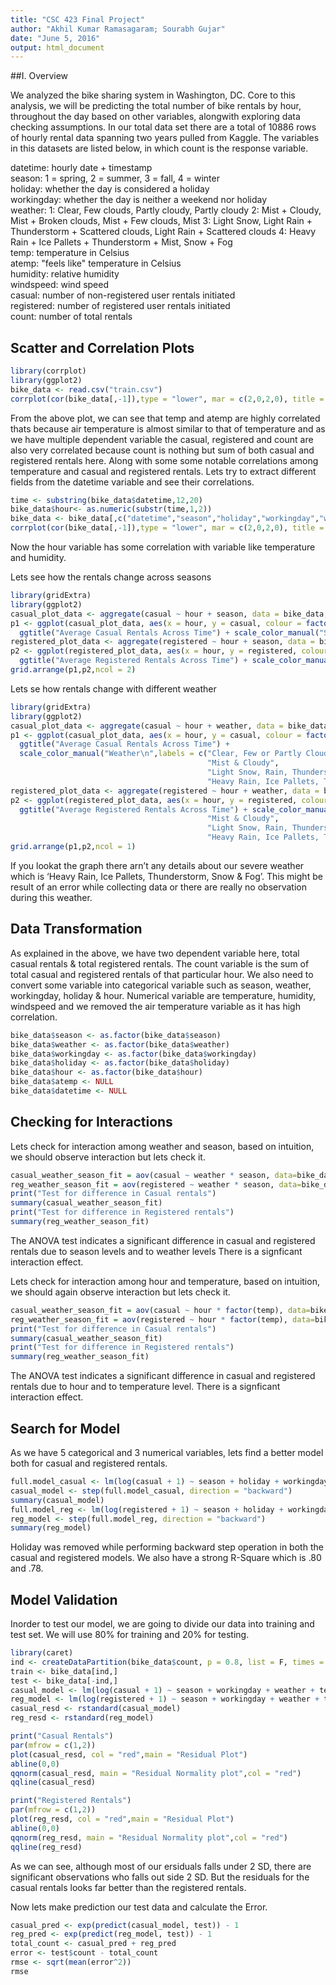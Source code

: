 ```yaml
---
title: "CSC 423 Final Project"
author: "Akhil Kumar Ramasagaram; Sourabh Gujar"
date: "June 5, 2016"
output: html_document
---
```

##I. Overview

We analyzed the bike sharing system in Washington, DC. Core to this analysis, we will be predicting the total number of bike rentals by hour, throughout the day based on other variables, alongwith exploring data checking assumptions. In our total data set there are a total of 10886 rows of hourly rental data spanning two years pulled from Kaggle. The variables in this datasets are listed below, in which count is the response variable.

  datetime: hourly date + timestamp  
  season: 1 = spring, 2 = summer, 3 = fall, 4 = winter  
  holiday: whether the day is considered a holiday  
  workingday: whether the day is neither a weekend nor holiday  
  weather: 1: Clear, Few clouds, Partly cloudy, Partly cloudy 2: Mist + Cloudy, Mist + Broken
  clouds, Mist + Few clouds, Mist 3: Light Snow, Light Rain + Thunderstorm +
  Scattered clouds, Light Rain + Scattered clouds 4: Heavy Rain + Ice Pallets +
  Thunderstorm + Mist, Snow + Fog  
  temp: temperature in Celsius  
  atemp: &quot;feels like&quot; temperature in Celsius  
  humidity: relative humidity  
  windspeed: wind speed  
  casual: number of non-registered user rentals initiated  
  registered: number of registered user rentals initiated  
  count: number of total rentals  
  
## Scatter and Correlation Plots
```r
library(corrplot)
library(ggplot2)
bike_data <- read.csv("train.csv")
corrplot(cor(bike_data[,-1]),type = "lower", mar = c(2,0,2,0), title = "Initial Correlation Plot")
```

From the above plot, we can see that temp and atemp are highly correlated thats because air temperature is almost similar to that of temperature and as we have multiple dependent variable the casual, registered and count are also very correlated because count is nothing but sum of both casual and registered rentals here. Along with some some notable correlations among temperature and casual and registered rentals. Lets try to extract different fields from the datetime variable and see their correlations.
```r
time <- substring(bike_data$datetime,12,20)
bike_data$hour<- as.numeric(substr(time,1,2))
bike_data <- bike_data[,c("datetime","season","holiday","workingday","weather","temp","atemp","humidity","windspeed","hour","casual","registered","count")]
corrplot(cor(bike_data[,-1]),type = "lower", mar = c(2,0,2,0), title = "After Transformation Correlation Plot")
```

Now the hour variable has some correlation with variable like temperature and humidity.

Lets see how the rentals change across seasons
```r
library(gridExtra)
library(ggplot2)
casual_plot_data <- aggregate(casual ~ hour + season, data = bike_data, mean)
p1 <- ggplot(casual_plot_data, aes(x = hour, y = casual, colour = factor(season))) + geom_line() + xlab("Hour") + ylab("Average Casual Rentals") + 
  ggtitle("Average Casual Rentals Across Time") + scale_color_manual("Season\n",labels = c("Spring", "Summer", "Fall", "Winter"), values = c(1,2,3,4))
registered_plot_data <- aggregate(registered ~ hour + season, data = bike_data, mean)
p2 <- ggplot(registered_plot_data, aes(x = hour, y = registered, colour = factor(season))) + geom_line()+ xlab("Hour") + ylab("Average Registered Rentals") + 
  ggtitle("Average Registered Rentals Across Time") + scale_color_manual("Season\n",labels = c("Spring", "Summer", "Fall", "Winter"), values = c(1,2,3,4))
grid.arrange(p1,p2,ncol = 2)
```

Lets se how rentals change with different weather
```r
library(gridExtra)
library(ggplot2)
casual_plot_data <- aggregate(casual ~ hour + weather, data = bike_data, mean)
p1 <- ggplot(casual_plot_data, aes(x = hour, y = casual, colour = factor(weather))) + geom_line() + xlab("Hour") + ylab("Average Casual Rentals") + 
  ggtitle("Average Casual Rentals Across Time") + 
  scale_color_manual("Weather\n",labels = c("Clear, Few or Partly Cloudy", 
                                            "Mist & Cloudy", 
                                            "Light Snow, Rain, Thunderstorm", 
                                            "Heavy Rain, Ice Pallets, Thunderstorm, Snow & Fog "), values = c(1,2,3,4))
registered_plot_data <- aggregate(registered ~ hour + weather, data = bike_data, mean)
p2 <- ggplot(registered_plot_data, aes(x = hour, y = registered, colour = factor(weather))) + geom_line()+ xlab("Hour") + ylab("Average Registered Rentals") + 
  ggtitle("Average Registered Rentals Across Time") + scale_color_manual("Weather\n",labels = c("Clear, Few or Partly Cloudy", 
                                            "Mist & Cloudy", 
                                            "Light Snow, Rain, Thunderstorm", 
                                            "Heavy Rain, Ice Pallets, Thunderstorm, Snow & Fog "), values = c(1,2,3,4))
grid.arrange(p1,p2,ncol = 1)
```

If you lookat the graph there arn't any details about our severe weather which is 'Heavy Rain, Ice Pallets, Thunderstorm, Snow & Fog'. This might be result of an error while collecting data or there are really no observation during this weather.

## Data Transformation
As explained in the above, we have two dependent variable here, total casual rentals & total registered rentals. The count variable is the sum of total casual and registered rentals of that particular hour. We also need to convert some variable into categorical variable such as season, weather, workingday, holiday & hour.
Numerical variable are temperature, humidity, windspeed and we removed the air temperature variable as it has high correlation.

```r
bike_data$season <- as.factor(bike_data$season)
bike_data$weather <- as.factor(bike_data$weather)
bike_data$workingday <- as.factor(bike_data$workingday)
bike_data$holiday <- as.factor(bike_data$holiday)
bike_data$hour <- as.factor(bike_data$hour)
bike_data$atemp <- NULL
bike_data$datetime <- NULL
```

## Checking for Interactions
Lets check for interaction among weather and season, based on intuition, we should observe interaction but lets check it.
```r
casual_weather_season_fit = aov(casual ~ weather * season, data=bike_data)
reg_weather_season_fit = aov(registered ~ weather * season, data=bike_data)
print("Test for difference in Casual rentals")
summary(casual_weather_season_fit)
print("Test for difference in Registered rentals")
summary(reg_weather_season_fit)
```
The ANOVA test indicates a significant difference in casual and registered rentals due to season levels and to weather levels There is a signficant interaction effect.

Lets check for interaction among hour and temperature, based on intuition, we should again observe interaction but lets check it.
```r
casual_weather_season_fit = aov(casual ~ hour * factor(temp), data=bike_data)
reg_weather_season_fit = aov(registered ~ hour * factor(temp), data=bike_data)
print("Test for difference in Casual rentals")
summary(casual_weather_season_fit)
print("Test for difference in Registered rentals")
summary(reg_weather_season_fit)
```
The ANOVA test indicates a significant difference in casual and registered rentals due to hour and to temperature level. There is a signficant interaction effect.

## Search for Model

As we have 5 categorical and 3 numerical variables, lets find a better model both for casual and registered rentals.
```r
full.model_casual <- lm(log(casual + 1) ~ season + holiday + workingday + weather + temp +  humidity + windspeed + hour, data = bike_data)
casual_model <- step(full.model_casual, direction = "backward")
summary(casual_model)
full.model_reg <- lm(log(registered + 1) ~ season + holiday + workingday + weather + temp +  humidity + windspeed + hour, data = bike_data)
reg_model <- step(full.model_reg, direction = "backward")
summary(reg_model)
```

Holiday was removed while performing backward step operation in both the casual and registered models. We also have a strong R-Square which is .80 and .78.

## Model Validation

Inorder to test our model, we are going to divide our data into training and test set. We will use 80% for training and 20% for testing.
```r
library(caret)
ind <- createDataPartition(bike_data$count, p = 0.8, list = F, times = 1)
train <- bike_data[ind,]
test <- bike_data[-ind,]
casual_model <- lm(log(casual + 1) ~ season + workingday + weather + temp +  humidity + windspeed + hour, data = train)
reg_model <- lm(log(registered + 1) ~ season + workingday + weather + temp +  humidity + windspeed + hour, data = train)
casual_resd <- rstandard(casual_model)
reg_resd <- rstandard(reg_model)

print("Casual Rentals")
par(mfrow = c(1,2))
plot(casual_resd, col = "red",main = "Residual Plot")
abline(0,0)
qqnorm(casual_resd, main = "Residual Normality plot",col = "red")
qqline(casual_resd)

print("Registered Rentals")
par(mfrow = c(1,2))
plot(reg_resd, col = "red",main = "Residual Plot")
abline(0,0)
qqnorm(reg_resd, main = "Residual Normality plot",col = "red")
qqline(reg_resd)
```


As we can see, although most of our ersiduals falls under 2 SD, there are significant observations who falls out side 2 SD. But the residuals for the casual rentals looks far better than the registered rentals.

Now lets make prediction our test data and calculate the Error.

```r
casual_pred <- exp(predict(casual_model, test)) - 1
reg_pred <- exp(predict(reg_model, test)) - 1
total_count <- casual_pred + reg_pred
error <- test$count - total_count
rmse <- sqrt(mean(error^2))
rmse
```


